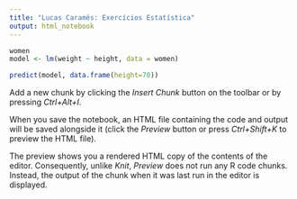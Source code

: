 ```yaml
---
title: "Lucas Caramês: Exercícios Estatística"
output: html_notebook
---
```


```r
women
model <- lm(weight ~ height, data = women)

predict(model, data.frame(height=70))
```

Add a new chunk by clicking the *Insert Chunk* button on the toolbar or by pressing *Ctrl+Alt+I*.

When you save the notebook, an HTML file containing the code and output will be saved alongside it (click the *Preview* button or press *Ctrl+Shift+K* to preview the HTML file).

The preview shows you a rendered HTML copy of the contents of the editor. Consequently, unlike *Knit*, *Preview* does not run any R code chunks. Instead, the output of the chunk when it was last run in the editor is displayed.
